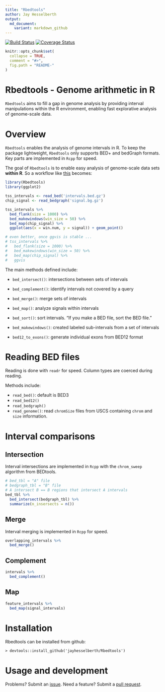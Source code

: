 ```yaml
---
title: "Rbedtools"
author: Jay Hesselberth
output:
  md_document:
    variant: markdown_github
---
```


[![Build Status](https://travis-ci.com/jayhesselberth/Rbedtools.svg?token=Q9WRSyqYnpS7KpFfTscp&branch=master)](https://travis-ci.com/jayhesselberth/Rbedtools)
[![Coverage Status](https://img.shields.io/codecov/c/github/jayhesselberth/Rbedtools/master.svg)](https://codecov.io/github/jayhesselberth/Rbedtools?branch=master)

```r
knitr::opts_chunk$set(
  collapse = TRUE,
  comment = "#>",
  fig.path = "README-"
)
```

# Rbedtools - Genome arithmetic in R

`Rbedtools` aims to fill a gap in genome analysis by providing interval manipulations within the R environment, enabling fast explorative analysis of genome-scale data.

# Overview

`Rbedtools` enables the analysis of genome intervals in R. To keep the package lightweight, `Rbedtools` only supports BED+ and bedGraph formats. Key parts are implemented in `Rcpp` for speed.

The goal of `Rbedtools` is to enable easy analysis of genome-scale data sets **within R**. So a workflow like [this](https://github.com/arq5x/bedtools-protocols/blob/master/bedtools.md#bp3-plot-transcription-factor-occupancy-surrounding-the-transcription-start-site) becomes:

```r
library(Rbedtools)
library(ggplot2)

tss_intervals <- read_bed('intervals.bed.gz')
chip_signal <- read_bedgraph('signal.bg.gz')

tss_intervals %>%
  bed_flank(size = 1000) %>%
  bed_makewindows(win_size = 50) %>%
  bed_map(chip_signal) %>%
  ggplot(aes(x = win.num, y = signal)) + geom_point()

# even better, once ggvis is stable ...
# tss_intervals %>%
#   bed_flank(size = 1000) %>%
#   bed_makewindows(win_size = 50) %>%
#   bed_map(chip_signal) %>%
#   ggvis
```

The main methods defined include:

  - `bed_intersect()`: intersections between sets of intervals
  - `bed_complement()`: identify intervals not covered by a query 
  - `bed_merge()`: merge sets of intervals
  - `bed_map()`: analyze signals within intervals

  - `bed_sort()`: sort intervals. "If you make a BED file, sort the BED file."
  - `bed_makewindows()`: created labeled sub-intervals from a set of intervals
  - `bed12_to_exons()`: generate individual exons from BED12 format
  
# Reading BED files

Reading is done with `readr` for speed. Column types are coerced during reading.

Methods include:

  - `read_bed()`: default is BED3
  - `read_bed12()`
  - `read_bedgraph()`
  - `read_genome()`: read `chromSize` files from USCS containing `chrom` and `size` information.
  
# Interval comparisons

## Intersection

Interval intersections are implemented in `Rcpp` with the `chrom_sweep` algorithm from BEDtools. 

```r
# bed_tbl = "A" file
# bedgraph_tbl = "B" file
# A intersect B == B regions that intersect A intervals
bed_tbl %>%
  bed_intersect(bedgraph_tbl) %>%
  summarize(n_insersects = n())
```

## Merge

Interval merging is implemented in `Rcpp` for speed.

```r
overlapping_intervals %>%
  bed_merge()
```

## Complement

```r
intervals %>%
  bed_complement()
```

## Map

```r
feature_intervals %>%
  bed_map(signal_intervals)
```

# Installation

Rbedtools can be installed from github:

```
> devtools::install_github('jayhesselberth/Rbedtools')
```

# Usage and development

Problems? Submit an [issue](https://github.com/jayhesselberth/Rbedtools/issues). Need a feature? Submit a [pull request](https://github.com/jayhesselberth/Rbedtools/pulls).
